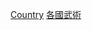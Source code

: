 {{Commons category|Boxing by country}}
{{Categories by country|nocat}}

[[Category:拳擊|Country]]
[[Category:各國武術|]]